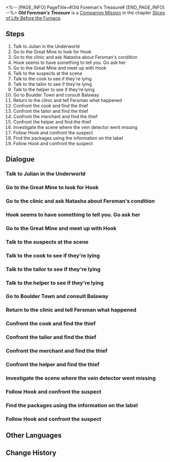<%-- [PAGE_INFO]
PageTitle=#Old Foreman's Treasure#
[END_PAGE_INFO] --%>
{{Stub|Dialogue.}}
{{Mission Infobox
|id            = 2010501
|title         = 
|image         = <!--Mission Old Foreman's Treasure.png-->
|type          = Companion
|event_name    = 
|chapter       = Slices of Life Before the Furnace
|requirements  = [[Companion Mission]] ''[[Old Foreman's Treasure]]'' completed
|summary       = <!--official mission summary from Fate's Atlas-->
|characters    = Angry Vagrant; Balaway; Cook; Fersman; Hook; Julian; Natasha; Sampo; Sardonic Vagrant; Swetta; Trailblazer
|startLocation = [[Jarilo-VI]] - [[Boulder Town]]
|world         = Jarilo-VI
|area          = Boulder Town
|prev          = 
|next          = 
|rewards       = Trailblaze EXP*350; Stellar Jade*60; Adventure Log*6; Shield (Item)*200; Credit*20,000
}}
'''''Old Foreman's Treasure''''' is a [[Companion Mission]] in the chapter [[Slices of Life Before the Furnace]].

==Steps==
# Talk to Julian in the Underworld
# Go to the Great Mine to look for Hook
# Go to the clinic and ask Natasha about Fersman's condition
# Hook seems to have something to tell you. Go ask her
# Go to the Great Mine and meet up with Hook
# Talk to the suspects at the scene
# Talk to the cook to see if they're lying
# Talk to the tailor to see if they're lying
# Talk to the helper to see if they're lying
# Go to Boulder Town and consult Balaway
# Return to the clinic and tell Fersman what happened
# Confront the cook and find the thief
# Confront the tailor and find the thief
# Confront the merchant and find the thief
# Confront the helper and find the thief
# Investigate the scene where the vein detector went missing
# Follow Hook and confront the suspect
# Find the packages using the information on the label
# Follow Hook and confront the suspect

<!--
==Gameplay Notes==

--><!--
==Trial Character==

-->
==Dialogue==
{{Stub Dialogue}}
===Talk to Julian in the Underworld===
{{Mission Description|type=companion|location=Boulder Town|You receive Julian's group message saying that Hook is in trouble. Find Julian and see what's going on.}}
{{Dialogue Start}}
:{{tx}}
{{Dialogue End}}

===Go to the Great Mine to look for Hook===
{{Mission Description|type=companion|location=Great Mine|update|Julian, the Moles' second-in-command, stops you. According to him, something happened to Hook's daddy, and Hook needs your help.<br />The Moles often exaggerate their adventures, but you have a feeling that this time they're serious.}}
{{Dialogue Start}}
:{{tx}}
{{Dialogue End}}

===Go to the clinic and ask Natasha about Fersman's condition===
{{Mission Description|type=companion|location=Boulder Town|update|A group of vagrants clashes with the Moles. You stop them, but it's too late... You hurry to the clinic to see if Daddy Fersman is OK.<br />You haven't figured out what happened, but you can tell that Fersman cares about Hook. At least he is a good father.}}
{{Dialogue Start}}
:{{tx}}
{{Dialogue End}}

===Hook seems to have something to tell you. Go ask her===
{{Mission Description|type=companion|location=Boulder Town|update|Hook says nothing, but her eyes say that she needs your help.<br />You figure out right away that she wants you to help her find daddy's treasure. She won't give up.}}
{{Dialogue Start}}
:{{tx}}
{{Dialogue End}}

===Go to the Great Mine and meet up with Hook===
{{Mission Description|type=companion|location=Great Mine|update|As you expected, Hook wants you to help her find daddy's treasure. But could there be a clue in the mine?<br />Hook's confidence cheers you up. No wonder she is the boss of the Moles.}}
{{Dialogue Start}}
:{{tx}}
{{Dialogue End}}

===Talk to the suspects at the scene===
{{Mission Description|type=companion|location=<!--to be added-->|update|According to Swetta, there were four suspects at the scene, and only one of them lied. Whoever lies now must be the most suspicious.<br />Hook is not a detective, but a child... You're the one who makes the decision.}}
{{Dialogue Start}}
:{{tx}}
{{Dialogue End}}

===Talk to the cook to see if they're lying===
{{Mission Description|type=companion|location=Great Mine|update|The cook is one of the four suspects. They have no alibi, and you need to question them in detail to see if they're hiding the truth.<br />According to Swetta, these suspects used to trust Fersman with all their hearts. Something must have caused a rift between them.}}
{{Dialogue Start}}
:{{tx}}
{{Dialogue End}}

===Talk to the tailor to see if they're lying===
{{Mission Description|type=companion|location=Great Mine|update|The tailor is one of the four suspects. They have no alibi, and you need to question them in detail to see if they're hiding the truth.<br />According to Swetta, these suspects used to trust Fersman with all their hearts. Something must have caused a rift between them.}}
{{Dialogue Start}}
:{{tx}}
{{Dialogue End}}

===Talk to the helper to see if they're lying===
{{Mission Description|type=companion|location=Great Mine|update|The peddler is one of the four suspects. They have no alibi, and you need to question them in detail to see if they're hiding the truth.<br />According to Swetta, these suspects used to trust Fersman with all their hearts. Something must have caused a rift between them.}}
{{Dialogue Start}}
:{{tx}}
{{Dialogue End}}

===Go to Boulder Town and consult Balaway===
{{Mission Description|type=companion|location=Boulder Town|update|Sampo suggests that you ask for the opinion of a famous archaeologist, who lives in the underworld. Maybe he can save the detector.<br />Although you doubt his professional competence, Balaway is the only one around who knows much about antiquities.}}
{{Dialogue Start}}
:{{tx}}
{{Dialogue End}}

===Return to the clinic and tell Fersman what happened===
{{Mission Description|type=companion|location=Boulder Town|update|The detector is still broken, but it should be returned to its owner... You notice that Hook has lost her usual vibrance, as if she is disappointed in herself.<br />You know she has worked hard to find the detector, but disagree that it's her fault the detector is broken.}}
{{Dialogue Start}}
:{{tx}}
{{Dialogue End}}

===Confront the cook and find the thief===
{{Mission Description|type=companion|location=Great Mine|update|You've made a clear deduction, and now it's time to prove it. Follow Hook, and don't let the criminal run away.<br />You've long suspected that the cook lied to you. It's wicked of him to try to frame others.}}
{{Dialogue Start}}
:{{tx}}
{{Dialogue End}}

===Confront the tailor and find the thief===
{{Mission Description|type=companion|location=Great Mine|update|You've made a clear deduction, and now it's time to prove it. Follow Hook, and don't let the criminal run away.<br />You're not sure if the tailor is the thief, but one cannot waver in the search for the truth.}}
{{Dialogue Start}}
:{{tx}}
{{Dialogue End}}

===Confront the merchant and find the thief===
{{Mission Description|type=companion|location=Great Mine|update|You've made a clear deduction, and now it's time to prove it. Follow Hook and don't let the criminal run away.<br />You're not sure if the tailor is the thief, but one cannot waver in the search for the truth.}}
{{Dialogue Start}}
:{{tx}}
{{Dialogue End}}

===Confront the helper and find the thief===
{{Dialogue Start}}
:{{tx}}
{{Dialogue End}}

===Investigate the scene where the vein detector went missing===
{{Mission Description|type=companion|location=Great Mine|update|Although it doesn't go well, there are still clues related to the culprit at the scene. You're certain to find something if you look around.<br />There are many ways to find the truth... but for you, taking the long way is a shortcut.}}
{{Dialogue Start}}
:{{tx}}
{{Dialogue End}}

===Follow Hook and confront the suspect===
{{Mission Description|type=companion|location=Great Mine|update|You've made a clear deduction, and now it's time to prove it. Follow Hook, and don't let the criminal run away.<br />You've long suspected that the cook lied to you. It's wicked of him to try to frame others.}}
{{Dialogue Start}}
:{{tx}}
{{Dialogue End}}

===Find the packages using the information on the label===
{{Mission Description|type=companion|location=Boulder Town|update|The clumsy culprit left the packaging label when they stole the vein detector. Hook knows where these packages are.<br />You feel that you're getting closer to the culprit... You would have gone to the scene of the crime in the beginning had you known about this.}}
{{Dialogue Start}}
:{{tx}}
{{Dialogue End}}

===Follow Hook and confront the suspect===
{{Mission Description|type=companion|location=Great Mine|update|You've made a clear deduction, and now it's time to prove it. Follow Hook, and don't let the criminal run away.<br />You're not sure if your deduction is correct, but one cannot waver in the search for the truth.}}
{{Dialogue Start}}
:{{tx}}
{{Dialogue End}}

==Other Languages==
{{Other Languages
|en   = Old Foreman's Treasure
|zhs  = 老矿头的宝贝
|zht  = 老礦頭的寶貝
|ja   = 老いた鉱区監督の宝物
|ko   = 늙은 십장의 보물
|es   = El tesoro del viejo minero
|fr   = Le trésor du vieux contremaître
|ru   = Сокровище старого бригадира
|th   = ของล้ำค่าของอดีตหัวหน้าเหมือง
|vi   = Kho Báu Của Thợ Mỏ Già
|de   = Schatz des alten Vorarbeiters
|id   = Benda Berharga Penambang Tua
|pt   = Tesouro do Antigo Capataz
}}

==Change History==
{{Change History|1.0}}
